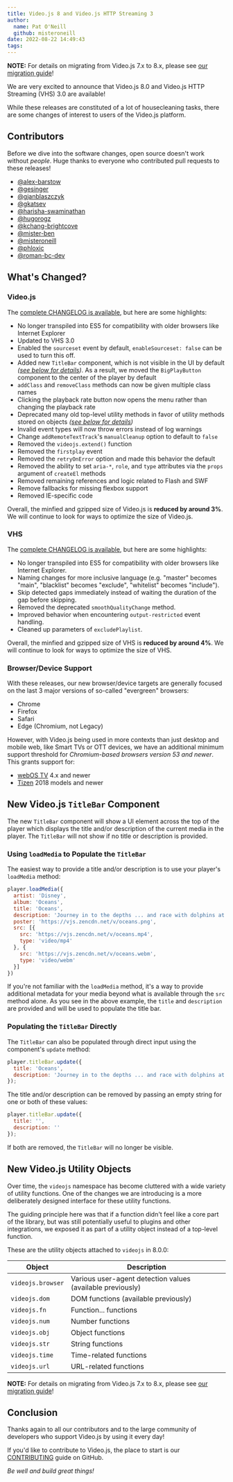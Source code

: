 ```yaml
---
title: Video.js 8 and Video.js HTTP Streaming 3
author:
  name: Pat O'Neill
  github: misteroneill
date: 2022-08-22 14:49:43
tags:
---
```


<div class="note">
  <p><b>NOTE:</b> For details on migrating from Video.js 7.x to 8.x, please see <a href="/guides/videojs-7-to-8/">our migration guide</a>!</p>
</div>

We are very excited to announce that Video.js 8.0 and Video.js HTTP Streaming (VHS) 3.0 are available!

While these releases are constituted of a lot of housecleaning tasks, there are some changes of interest to users of the Video.js platform.

## Contributors

Before we dive into the software changes, open source doesn't work without _people_. Huge thanks to everyone who contributed pull requests to these releases!

* [@alex-barstow](https://github.com/alex-barstow)
* [@gesinger](https://github.com/gesinger)
* [@gjanblaszczyk](https://github.com/gjanblaszczyk)
* [@gkatsev](https://github.com/gkatsev)
* [@harisha-swaminathan](https://github.com/harisha-swaminathan)
* [@hugorogz](https://github.com/hugorogz)
* [@kchang-brightcove](https://github.com/kchang-brightcove)
* [@mister-ben](https://github.com/mister-ben)
* [@misteroneill](https://github.com/misteroneill)
* [@phloxic](https://github.com/phloxic)
* [@roman-bc-dev](https://github.com/roman-bc-dev)

## What's Changed?
### Video.js

The [complete CHANGELOG is available](https://github.com/videojs/video.js/blob/v8.0.0/CHANGELOG.md), but here are some highlights:

* No longer transpiled into ES5 for compatibility with older browsers like Internet Explorer
* Updated to VHS 3.0
* Enabled the `sourceset` event by default, `enableSourceset: false` can be used to turn this off.
* Added new `TitleBar` component, which is not visible in the UI by default _([see below for details](#new-videojs-titlebar-component))_. As a result, we moved the `BigPlayButton` component to the center of the player by default
* `addClass` and `removeClass` methods can now be given multiple class names
* Clicking the playback rate button now opens the menu rather than changing the playback rate
* Deprecated many old top-level utility methods in favor of utility methods stored on objects _([see below for details](#new-videojs-utility-objects))_
* Invalid event types will now throw errors instead of log warnings
* Change `addRemoteTextTrack`'s `manualCleanup` option to default to `false`
* Removed the `videojs.extend()` function
* Removed the `firstplay` event
* Removed the `retryOnError` option and made this behavior the default
* Removed the ability to set `aria-*`, `role`, and `type` attributes via the `props` argument of `createEl` methods
* Removed remaining references and logic related to Flash and SWF
* Remove fallbacks for missing flexbox support
* Removed IE-specific code

Overall, the minfied and gzipped size of Video.js is **reduced by around 3%**. We will continue to look for ways to optimize the size of Video.js.

### VHS

The [complete CHANGELOG is available](https://github.com/videojs/http-streaming/blob/v3.0.0/CHANGELOG.md), but here are some highlights:

* No longer transpiled into ES5 for compatibility with older browsers like Internet Explorer.
* Naming changes for more inclusive language (e.g. "master" becomes "main", "blacklist" becomes "exclude", "whitelist" becomes "include").
* Skip detected gaps immediately instead of waiting the duration of the gap before skipping.
* Removed the deprecated `smoothQualityChange` method.
* Improved behavior when encountering `output-restricted` event handling.
* Cleaned up parameters of `excludePlaylist`.

Overall, the minfied and gzipped size of VHS is **reduced by around 4%**. We will continue to look for ways to optimize the size of VHS.

### Browser/Device Support

With these releases, our new browser/device targets are generally focused on the last 3 major versions of so-called "evergreen" browsers:

* Chrome
* Firefox
* Safari
* Edge (Chromium, not Legacy)

However, with Video.js being used in more contexts than just desktop and mobile web, like Smart TVs or OTT devices, we have an additional minimum support threshold for _Chromium-based browsers version 53 and newer_. This grants support for:

* [webOS TV](https://webostv.developer.lge.com/develop/specifications/web-engine/) 4.x and newer
* [Tizen](https://developer.samsung.com/smarttv/develop/specifications/web-engine-specifications.html) 2018 models and newer

## New Video.js `TitleBar` Component

The new `TitleBar` component will show a UI element across the top of the player which displays the title and/or description of the current media in the player. The `TitleBar` will not show if no title or description is provided.

### Using `loadMedia` to Populate the `TitleBar`

The easiest way to provide a title and/or description is to use your player's `loadMedia` method:

```js
player.loadMedia({
  artist: 'Disney',
  album: 'Oceans',
  title: 'Oceans',
  description: 'Journey in to the depths ... and race with dolphins at play.',
  poster: 'https://vjs.zencdn.net/v/oceans.png',
  src: [{
    src: 'https://vjs.zencdn.net/v/oceans.mp4',
    type: 'video/mp4'
  }, {
    src: 'https://vjs.zencdn.net/v/oceans.webm',
    type: 'video/webm'
  }]
})
```

If you're not familiar with the `loadMedia` method, it's a way to provide additional metadata for your media beyond what is available through the `src` method alone. As you see in the above example, the `title` and `description` are provided and will be used to populate the title bar.

### Populating the `TitleBar` Directly

The `TitleBar` can also be populated through direct input using the component's `update` method:

```js
player.titleBar.update({
  title: 'Oceans',
  description: 'Journey in to the depths ... and race with dolphins at play.'
});
```

The title and/or description can be removed by passing an empty string for one or both of these values:

```js
player.titleBar.update({
  title: '',
  description: ''
});
```

If both are removed, the `TitleBar` will no longer be visible.

## New Video.js Utility Objects

Over time, the `videojs` namespace has become cluttered with a wide variety of utility functions. One of the changes we are introducing is a more deliberately designed interface for these utility functions.

The guiding principle here was that if a function didn't feel like a core part of the library, but was still potentially useful to plugins and other integrations, we exposed it as part of a utility object instead of a top-level function.

These are the utility objects attached to `videojs` in 8.0.0:

Object                | Description
----------------------|--------------------------------------
`videojs.browser`     | Various user-agent detection values (available previously)
`videojs.dom`         | DOM functions (available previously)
`videojs.fn`          | Function... functions
`videojs.num`         | Number functions
`videojs.obj`         | Object functions
`videojs.str`         | String functions
`videojs.time`        | Time-related functions
`videojs.url`         | URL-related functions

<div class="note">
  <p><b>NOTE:</b> For details on migrating from Video.js 7.x to 8.x, please see <a href="/guides/videojs-7-to-8/">our migration guide</a>!</p>
</div>

## Conclusion

Thanks again to all our contributors and to the large community of developers who support Video.js by using it every day!

If you'd like to contribute to Video.js, the place to start is our [CONTRIBUTING](https://github.com/videojs/video.js/blob/main/CONTRIBUTING.md) guide on GitHub.

_Be well and build great things!_
